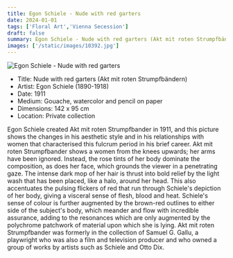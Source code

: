 ```yaml
---
title: Egon Schiele - Nude with red garters
date: 2024-01-01
tags: ['Floral Art','Vienna Secession']
draft: false
summary: Egon Schiele - Nude with red garters (Akt mit roten Strumpfbändern)
images: ['/static/images/10392.jpg']
---
```


![Egon Schiele - Nude with red garters](/static/images/10392.jpg)

* Title: Nude with red garters (Akt mit roten Strumpfbändern)
* Artist: Egon Schiele (1890-1918)
* Date: 1911
* Medium: Gouache, watercolor and pencil on paper
* Dimensions: 142 x 95 cm
* Location: Private collection

Egon Schiele created Akt mit roten Strumpfbander in 1911, and this picture shows the changes in his aesthetic style and in his relationships with women that characterised this fulcrum period in his brief career. Akt mit roten Strumpfbander shows a women from the knees upwards; her arms have been ignored. Instead, the rose tints of her body dominate the composition, as does her face, which grounds the viewer in a penetrating gaze. The intense dark mop of her hair is thrust into bold relief by the light wash that has been placed, like a halo, around her head. This also accentuates the pulsing flickers of red that run through Schiele's depiction of her body, giving a visceral sense of flesh, blood and heat. Schiele's sense of colour is further augmented by the brown-red outlines to either side of the subject's body, which meander and flow with incredible assurance, adding to the resonances which are only augmented by the polychrome patchwork of material upon which she is lying. Akt mit roten Strumpfbander was formerly in the collection of Samuel G. Gallu, a playwright who was also a film and television producer and who owned a group of works by artists such as Schiele and Otto Dix.
